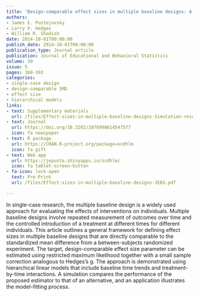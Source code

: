 ```yaml
---
title: 'Design-comparable effect sizes in multiple baseline designs: A general modeling framework'
authors:
- James E. Pustejovsky
- Larry V. Hedges
- William R. Shadish
date: 2014-10-01T00:00:00
publish_date: 2014-10-01T00:00:00
publication_type: Journal article
publication: Journal of Educational and Behavioral Statistics
volume: 39
issue: 5
pages: 368-393
categories:
- single-case design
- design-comparable SMD
- effect size
- hierarchical models
links:
- text: Supplementary materials
  url: /files/Effect-sizes-in-multiple-baseline-designs-Simulation-results.pdf
- text: Journal
  url: https://doi.org/10.3102/1076998614547577
  icon: fa newspaper
- text: R package
  url: https://CRAN.R-project.org/package=scdhlm
  icon: fa gift
- text: Web app
  url: https://jepusto.shinyapps.io/scdhlm/
  icon: fa tablet-screen-button
- fa-icon: lock-open
  text: Pre-Print
  url: /files/Effect-sizes-in-multiple-baseline-designs-JEBS.pdf

---
```



In single-case research, the multiple baseline design is a widely used approach for evaluating the effects of interventions on individuals. Multiple baseline designs involve repeated measurement of outcomes over time and the controlled introduction of a treatment at different times for different individuals. This article outlines a general framework for defining effect sizes in multiple baseline designs that are directly comparable to the standardized mean difference from a between-subjects randomized experiment. The target, design-comparable effect size parameter can be estimated using restricted maximum likelihood together with a small sample correction analogous to Hedges’s g. The approach is demonstrated using hierarchical linear models that include baseline time trends and treatment-by-time interactions. A simulation compares the performance of the proposed estimator to that of an alternative, and an application illustrates the model-fitting process.

